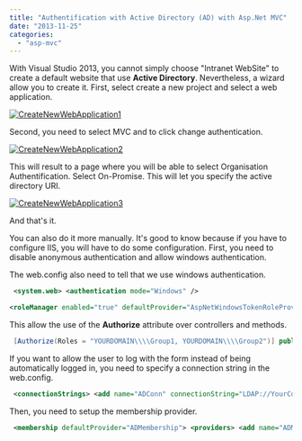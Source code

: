 ```yaml
---
title: "Authentification with Active Directory (AD) with Asp.Net MVC"
date: "2013-11-25"
categories: 
  - "asp-mvc"
---
```


With Visual Studio 2013, you cannot simply choose "Intranet WebSite" to create a default website that use **Active Directory**. Nevertheless, a wizard allow you to create it. First, select create a new project and select a web application.

[![CreateNewWebApplication1](http://patrickdesjardins.com/blog/wp-content/uploads/2013/11/CreateNewWebApplication1-400x263.png)](http://patrickdesjardins.com/blog/authentification-with-active-directory-ad-with-asp-net-mvc/createnewwebapplication1)

Second, you need to select MVC and to click change authentication.

[![CreateNewWebApplication2](http://patrickdesjardins.com/blog/wp-content/uploads/2013/11/CreateNewWebApplication2-400x282.png)](http://patrickdesjardins.com/blog/authentification-with-active-directory-ad-with-asp-net-mvc/createnewwebapplication2)

This will result to a page where you will be able to select Organisation Authentification. Select On-Promise. This will let you specify the active directory URI.

[![CreateNewWebApplication3](http://patrickdesjardins.com/blog/wp-content/uploads/2013/11/CreateNewWebApplication3-400x280.png)](http://patrickdesjardins.com/blog/authentification-with-active-directory-ad-with-asp-net-mvc/createnewwebapplication3)

And that's it.

You can also do it more manually. It's good to know because if you have to configure IIS, you will have to do some configuration. First, you need to disable anonymous authentication and allow windows authentication.

The web.config also need to tell that we use windows authentication. 
```xml
 <system.web> <authentication mode="Windows" />

<roleManager enabled="true" defaultProvider="AspNetWindowsTokenRoleProvider"> <providers> <clear /> <add name="AspNetWindowsTokenRoleProvider" type="System.Web.Security.WindowsTokenRoleProvider" applicationName="/" /> </providers> </roleManager> </system.web> 
```


This allow the use of the **Authorize** attribute over controllers and methods.


```csharp
 [Authorize(Roles = "YOURDOMAIN\\\\Group1, YOURDOMAIN\\\\Group2")] public ActionResult YourMethod() { //... } 
```

If you want to allow the user to log with the form instead of being automatically logged in, you need to specify a connection string in the web.config. 
```xml
 <connectionStrings> <add name="ADConn" connectionString="LDAP://YourConnection" /> </connectionStrings> 
```


Then, you need to setup the membership provider.


```xml
 <membership defaultProvider="ADMembership"> <providers> <add name="ADMembership" type="System.Web.Security.ActiveDirectoryMembershipProvider, System.Web, Version=2.0.0.0, Culture=neutral, PublicToken=b03f5f7f11d50a3a" connectionStringName="ADConn" connectionUsername="domain/user" connectionPassword="pwd" /> </providers> </membership> 
```

